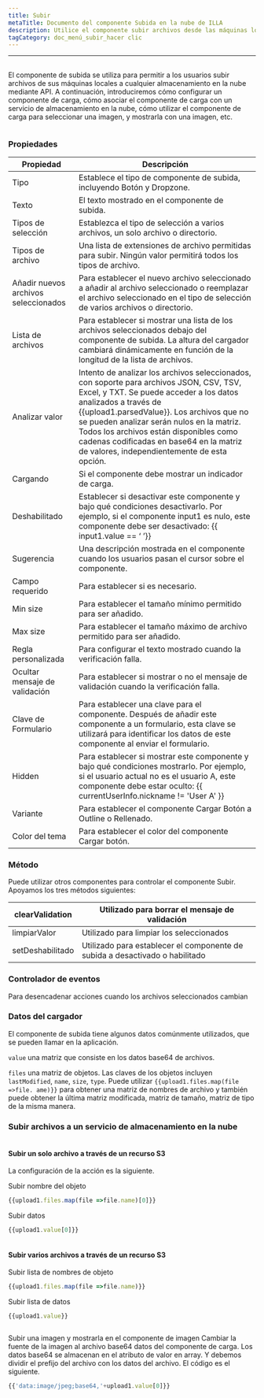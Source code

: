 ```yaml
---
title: Subir
metaTitle: Documento del componente Subida en la nube de ILLA
description: Utilice el componente subir archivos desde las máquinas locales a cualquier almacenamiento en la nube
tagCategory: doc_menú_subir_hacer clic
---
```


* * *

## <Heading hidden>Subir</Heading>

El componente de subida se utiliza para permitir a los usuarios subir archivos de sus máquinas locales a cualquier almacenamiento en la nube mediante API. A continuación, introduciremos cómo configurar un componente de carga, cómo asociar el componente de carga con un servicio de almacenamiento en la nube, cómo utilizar el componente de carga para seleccionar una imagen, y mostrarla con una imagen, etc.

<img src='https://cdn.illacloud.com/official-website/img/docs/upload1.png' alt="" />

### Propiedades

| Propiedad                            | Descripción                                                                                                                                                                                                                                                                                                                                                                               |
| ------------------------------------ | ----------------------------------------------------------------------------------------------------------------------------------------------------------------------------------------------------------------------------------------------------------------------------------------------------------------------------------------------------------------------------------------- |
| Tipo                                 | Establece el tipo de componente de subida, incluyendo Botón y Dropzone.                                                                                                                                                                                                                                                                                                                   |
| Texto                                | El texto mostrado en el componente de subida.                                                                                                                                                                                                                                                                                                                                             |
| Tipos de selección                   | Establezca el tipo de selección a varios archivos, un solo archivo o directorio.                                                                                                                                                                                                                                                                                                          |
| Tipos de archivo                     | Una lista de extensiones de archivo permitidas para subir. Ningún valor permitirá todos los tipos de archivo.                                                                                                                                                                                                                                                                             |
| Añadir nuevos archivos seleccionados | Para establecer el nuevo archivo seleccionado a añadir al archivo seleccionado o reemplazar el archivo seleccionado en el tipo de selección de varios archivos o directorio.                                                                                                                                                                                                              |
| Lista de archivos                    | Para establecer si mostrar una lista de los archivos seleccionados debajo del componente de subida. La altura del cargador cambiará dinámicamente en función de la longitud de la lista de archivos.                                                                                                                                                                                      |
| Analizar valor                       | Intento de analizar los archivos seleccionados, con soporte para archivos JSON, CSV, TSV, Excel, y TXT. Se puede acceder a los datos analizados a través de {{upload1.parsedValue}}. Los archivos que no se pueden analizar serán nulos en la matriz. Todos los archivos están disponibles como cadenas codificadas en base64 en la matriz de valores, independientemente de esta opción. |
| Cargando                             | Si el componente debe mostrar un indicador de carga.                                                                                                                                                                                                                                                                                                                                      |
| Deshabilitado                        | Establecer si desactivar este componente y bajo qué condiciones desactivarlo. Por ejemplo, si el componente input1 es nulo, este componente debe ser desactivado: {{ input1.value == ‘ ’}}                                                                                                                                                                                                |
| Sugerencia                           | Una descripción mostrada en el componente cuando los usuarios pasan el cursor sobre el componente.                                                                                                                                                                                                                                                                                        |
| Campo requerido                      | Para establecer si es necesario.                                                                                                                                                                                                                                                                                                                                                          |
| Min size                             | Para establecer el tamaño mínimo permitido para ser añadido.                                                                                                                                                                                                                                                                                                                              |
| Max size                             | Para establecer el tamaño máximo de archivo permitido para ser añadido.                                                                                                                                                                                                                                                                                                                   |
| Regla personalizada                  | Para configurar el texto mostrado cuando la verificación falla.                                                                                                                                                                                                                                                                                                                           |
| Ocultar mensaje de validación        | Para establecer si mostrar o no el mensaje de validación cuando la verificación falla.                                                                                                                                                                                                                                                                                                    |
| Clave de Formulario                  | Para establecer una clave para el componente. Después de añadir este componente a un formulario, esta clave se utilizará para identificar los datos de este componente al enviar el formulario.                                                                                                                                                                                           |
| Hidden                               | Para establecer si mostrar este componente y bajo qué condiciones mostrarlo. Por ejemplo, si el usuario actual no es el usuario A, este componente debe estar oculto: {{ currentUserInfo.nickname != 'User A' }}                                                                                                                                                                          |
| Variante                             | Para establecer el componente Cargar Botón a Outline o Rellenado.                                                                                                                                                                                                                                                                                                                         |
| Color del tema                       | Para establecer el color del componente Cargar botón.                                                                                                                                                                                                                                                                                                                                     |

### Método

Puede utilizar otros componentes para controlar el componente Subir. Apoyamos los tres métodos siguientes:

| clearValidation  | Utilizado para borrar el mensaje de validación                               |
| ---------------- | ---------------------------------------------------------------------------- |
| limpiarValor     | Utilizado para limpiar los seleccionados                                     |
| setDeshabilitado | Utilizado para establecer el componente de subida a desactivado o habilitado |

### Controlador de eventos

Para desencadenar acciones cuando los archivos seleccionados cambian

### Datos del cargador

El componente de subida tiene algunos datos comúnmente utilizados, que se pueden llamar en la aplicación.

`value` una matriz que consiste en los datos base64 de archivos. 

`files` una matriz de objetos. Las claves de los objetos incluyen `lastModified`, `name`, `size`, `type`. Puede utilizar `{{upload1.files.map(file =>file. ame)}}` para obtener una matriz de nombres de archivo y también puede obtener la última matriz modificada, matriz de tamaño, matriz de tipo de la misma manera. 

### Subir archivos a un servicio de almacenamiento en la nube

<img src='https://cdn.illacloud.com/official-website/img/docs/upload2.gif' alt="" />

#### Subir un solo archivo a través de un recurso S3

La configuración de la acción es la siguiente. 

Subir nombre del objeto

```jsx
{{upload1.files.map(file =>file.name)[0]}}
```

Subir datos

```jsx
{{upload1.value[0]}}
```

<img src='https://cdn.illacloud.com/official-website/img/docs/upload3.png' alt="" />

#### Subir varios archivos a través de un recurso S3

Subir lista de nombres de objeto

```jsx
{{upload1.files.map(file =>file.name)}}
```

Subir lista de datos

```jsx
{{upload1.value}}
```

<img src='https://cdn.illacloud.com/official-website/img/docs/upload4.png' alt="" />

Subir una imagen y mostrarla en el componente de imagen
Cambiar la fuente de la imagen al archivo base64 datos del componente de carga. Los datos base64 se almacenan en el atributo de valor en array. Y debemos dividir el prefijo del archivo con los datos del archivo. El código es el siguiente. 

```jsx
{{'data:image/jpeg;base64,'+upload1.value[0]}}
```

<img src='https://cdn.illacloud.com/official-website/img/docs/upload5.gif' alt="" />
